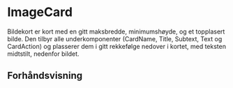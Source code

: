 
<Meta of={ImageCardStories} />

# ImageCard

Bildekort er kort med en gitt maksbredde, minimumshøyde, og et topplasert bilde. Den tilbyr alle underkomponenter
(CardName, Title, Subtext, Text og CardAction) og plasserer dem i gitt rekkefølge nedover i kortet, med teksten midtstilt,
nedenfor bildet.

## Forhåndsvisning

<Canvas of={ImageCardStories.Standard} />
<Controls of={ImageCardStories.Standard} />
